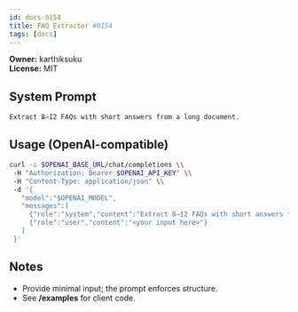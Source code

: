 ```yaml
---
id: docs-0154
title: FAQ Extractor #0154
tags: [docs]
---
```


**Owner:** karthiksuku  
**License:** MIT

## System Prompt
```text
Extract 8–12 FAQs with short answers from a long document.
```

## Usage (OpenAI-compatible)
```bash
curl -s $OPENAI_BASE_URL/chat/completions \\
 -H "Authorization: Bearer $OPENAI_API_KEY" \\
 -H "Content-Type: application/json" \\
 -d '{
   "model":"$OPENAI_MODEL",
   "messages":[
     {"role":"system","content":"Extract 8–12 FAQs with short answers from a long document."},
     {"role":"user","content":"<your input here>"}
   ]
 }'
```

## Notes
- Provide minimal input; the prompt enforces structure.
- See **/examples** for client code.
